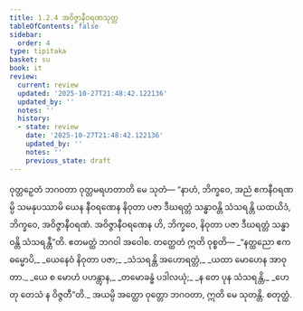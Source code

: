 ```yaml
---
title: 1.2.4 အဝိဇ္ဇာနီဝရဏသုတ္တ
tableOfContents: false
sidebar:
  order: 4
type: tipitaka
basket: su
book: it
review:
  current: review
  updated: '2025-10-27T21:48:42.122136'
  updated_by: ''
  notes: ''
  history:
  - state: review
    date: '2025-10-27T21:48:42.122136'
    updated_by: ''
    notes: ''
    previous_state: draft
---
```



<ReviewStatus review={frontmatter.review} showDetails={true} />

<HypothesisAnnotation frontmatter={frontmatter} />

<DynamicBreadcrumb />

<Division number="14" book="it" e="ch" v="18" p="200">

<Paragraph number="71" book="it">
ဝုတ္တဉှေတံ ဘဂဝတာ ဝုတ္တမရဟတာတိ မေ သုတံ—
</Paragraph>

<Paragraph number="72" book="it">
“နာဟံ, ဘိက္ခဝေ, အညံ ဧကနီဝရဏမ္ပိ သမနုပဿာမိ ယေန နီဝရဏေန နိဝုတာ ပဇာ ဒီဃရတ္တံ သန္ဓာဝန္တိ သံသရန္တိ ယထယိဒံ, ဘိက္ခဝေ, အဝိဇ္ဇာနီဝရဏံ. အဝိဇ္ဇာနီဝရဏေန ဟိ, ဘိက္ခဝေ, နိဝုတာ ပဇာ ဒီဃရတ္တံ သန္ဓာဝန္တိ သံသရန္တီ”တိ. ဧတမတ္ထံ ဘဂဝါ အဝေါစ. တတ္ထေတံ ဣတိ ဝုစ္စတိ—
</Paragraph>

<Paragraph number="73" type="verses" book="it">
_“နတ္ထညော ဧကဓမ္မောပိ,_  
_ယေနေဝံ နိဝုတာ ပဇာ;_  
_သံသရန္တိ အဟောရတ္တံ,_  
_ယထာ မောဟေန အာဝုတာ._  

</Paragraph>

<Paragraph number="74" type="verses" book="it">
_ယေ စ မောဟံ ပဟန္တွာန,_  
_တမောခန္ဓံ ပဒါလယုံ;_  
_န တေ ပုန သံသရန္တိ,_  
_ဟေတု တေသံ န ဝိဇ္ဇတီ”တိ._  

</Paragraph>

<Paragraph number="75" book="it">
အယမ္ပိ အတ္ထော ဝုတ္တော ဘဂဝတာ, ဣတိ မေ သုတန္တိ.

</Paragraph>
</Division>

<Paragraph number="76" type="center" book="it">
စတုတ္ထံ.
</Paragraph>